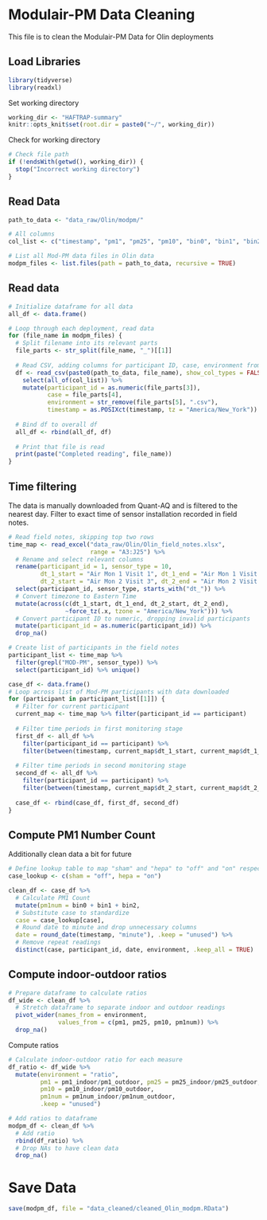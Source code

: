 # Modulair-PM Data Cleaning
This file is to clean the Modulair-PM Data for Olin deployments

## Load Libraries
```r
library(tidyverse)
library(readxl)
```

Set working directory
```r
working_dir <- "HAFTRAP-summary"
knitr::opts_knit$set(root.dir = paste0("~/", working_dir))
```

Check for working directory
```r
# Check file path
if (!endsWith(getwd(), working_dir)) {
  stop("Incorrect working directory")
}
```

## Read Data
```r
path_to_data <- "data_raw/Olin/modpm/"

# All columns
col_list <- c("timestamp", "pm1", "pm25", "pm10", "bin0", "bin1", "bin2")
```

```r
# List all Mod-PM data files in Olin data
modpm_files <- list.files(path = path_to_data, recursive = TRUE)
```

## Read data
```r
# Initialize dataframe for all data
all_df <- data.frame()

# Loop through each deployment, read data
for (file_name in modpm_files) {
  # Split filename into its relevant parts
  file_parts <- str_split(file_name, "_")[[1]]
  
  # Read CSV, adding columns for participant ID, case, environment from filename
  df <- read_csv(paste0(path_to_data, file_name), show_col_types = FALSE) %>% 
    select(all_of(col_list)) %>%
    mutate(participant_id = as.numeric(file_parts[3]),
           case = file_parts[4],
           environment = str_remove(file_parts[5], ".csv"),
           timestamp = as.POSIXct(timestamp, tz = "America/New_York"))
  
  # Bind df to overall df
  all_df <- rbind(all_df, df)
  
  # Print that file is read
  print(paste("Completed reading", file_name))
}
```

## Time filtering
The data is manually downloaded from Quant-AQ and is filtered to the nearest day. Filter to exact time of sensor installation recorded in field notes.
```r
# Read field notes, skipping top two rows
time_map <- read_excel("data_raw/Olin/Olin_field_notes.xlsx", 
                       range = "A3:J25") %>%
  # Rename and select relevant columns
  rename(participant_id = 1, sensor_type = 10,
         dt_1_start = "Air Mon 1 Visit 1", dt_1_end = "Air Mon 1 Visit 2",
         dt_2_start = "Air Mon 2 Visit 3", dt_2_end = "Air Mon 2 Visit 4") %>%
  select(participant_id, sensor_type, starts_with("dt_")) %>%
  # Convert timezone to Eastern Time
  mutate(across(c(dt_1_start, dt_1_end, dt_2_start, dt_2_end), 
                ~force_tz(.x, tzone = "America/New_York"))) %>%
  # Convert participant ID to numeric, dropping invalid participants
  mutate(participant_id = as.numeric(participant_id)) %>%
  drop_na()
```

```r
# Create list of participants in the field notes
participant_list <- time_map %>% 
  filter(grepl("MOD-PM", sensor_type)) %>% 
  select(participant_id) %>% unique()

case_df <- data.frame()
# Loop across list of Mod-PM participants with data downloaded
for (participant in participant_list[[1]]) {
  # Filter for current participant
  current_map <- time_map %>% filter(participant_id == participant)
  
  # Filter time periods in first monitoring stage
  first_df <- all_df %>%
    filter(participant_id == participant) %>%
    filter(between(timestamp, current_map$dt_1_start, current_map$dt_1_end))
  
  # Filter time periods in second monitoring stage
  second_df <- all_df %>%
    filter(participant_id == participant) %>%
    filter(between(timestamp, current_map$dt_2_start, current_map$dt_2_end))
  
  case_df <- rbind(case_df, first_df, second_df)
}

```
## Compute PM1 Number Count
Additionally clean data a bit for future
```r
# Define lookup table to map "sham" and "hepa" to "off" and "on" respectively
case_lookup <- c(sham = "off", hepa = "on")

clean_df <- case_df %>% 
  # Calculate PM1 Count
  mutate(pm1num = bin0 + bin1 + bin2, 
  # Substitute case to standardize
  case = case_lookup[case],
  # Round date to minute and drop unnecessary columns
  date = round_date(timestamp, "minute"), .keep = "unused") %>%
  # Remove repeat readings
  distinct(case, participant_id, date, environment, .keep_all = TRUE)
```

## Compute indoor-outdoor ratios
```r
# Prepare dataframe to calculate ratios
df_wide <- clean_df %>%
  # Stretch dataframe to separate indoor and outdoor readings
  pivot_wider(names_from = environment, 
              values_from = c(pm1, pm25, pm10, pm1num)) %>%
  drop_na()
```

Compute ratios
```r
# Calculate indoor-outdoor ratio for each measure
df_ratio <- df_wide %>%
  mutate(environment = "ratio",
         pm1 = pm1_indoor/pm1_outdoor, pm25 = pm25_indoor/pm25_outdoor, 
         pm10 = pm10_indoor/pm10_outdoor, 
         pm1num = pm1num_indoor/pm1num_outdoor,
         .keep = "unused")

# Add ratios to dataframe
modpm_df <- clean_df %>%
  # Add ratio
  rbind(df_ratio) %>%
  # Drop NAs to have clean data
  drop_na()
```

# Save Data
```r
save(modpm_df, file = "data_cleaned/cleaned_Olin_modpm.RData")
```

